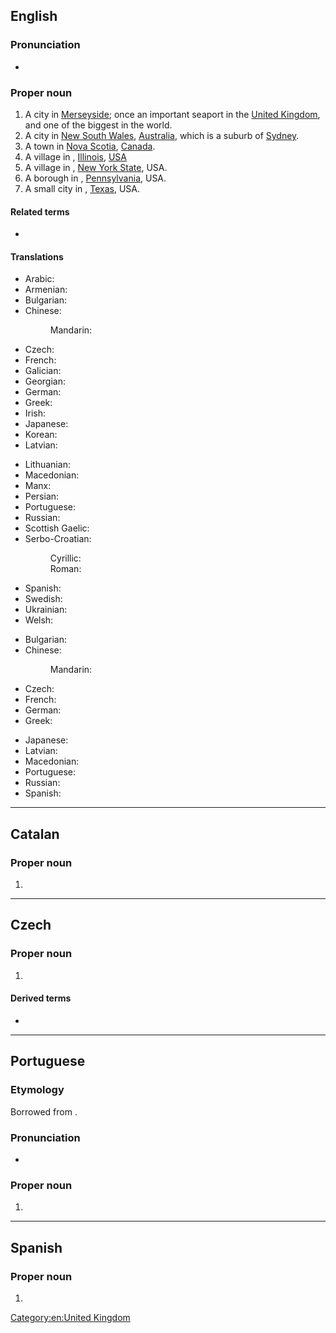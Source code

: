 ==English==
{{wikipedia}}
{{slim-wikipedia|Liverpool (disambiguation)}}

===Pronunciation===
* {{audio|En-uk-Liverpool.ogg|Audio (UK)|lang=en}}

===Proper noun===
{{en-proper noun}}

# A city in [[Merseyside]]; once an important seaport in the [[United Kingdom]], and one of the biggest in the world.
# A city in [[New South Wales]], [[Australia]], which is a suburb of [[Sydney]].
# A town in [[Nova Scotia]], [[Canada]].
# A village in {{l|en|Fulton County}}, [[Illinois]], [[USA]]
# A village in {{l|en|Onondaga County}}, [[New York State]], USA.
# A borough in {{l|en|Perry County}}, [[Pennsylvania]], USA.
# A small city in {{l|en|Brazoria County}}, [[Texas]], USA.

====Related terms====
* {{sense|seaport in Merseyside}} {{l|en|Liverpudlian}}

====Translations====
{{trans-top|Liverpool, England}}
* Arabic: {{t|ar|لِيفَرْبُول}}
* Armenian: {{t|hy|Լիվերպուլ}}
* Bulgarian: {{t|bg|Ливърпул|m|tr=Livərpul|sc=Cyrl}}
* Chinese:
*: Mandarin: {{t+|cmn|利物浦|tr=lìwùpŭ|sc=Hani}}
* Czech: {{t+|cs|Liverpool|m}}
* French: {{t+|fr|Liverpool}}
* Galician: {{t|gl|Liverpool}}
* Georgian: {{t|ka|ლივერპული}}
* German: {{t+|de|Liverpool}}
* Greek: {{t+|el|Λίβερπουλ|n}}
* Irish: {{t|ga|Learpholl|m}}
* Japanese: {{t|ja|リバプール|tr=Ribapūru|sc=Jpan}}
* Korean: {{t|ko|리버풀|tr=libeopul}}
* Latvian: {{t|lv|Liverpūle}}
{{trans-mid}}
* Lithuanian: {{t|lt|Liverpulis}}
* Macedonian: {{t|mk|Ливерпул|m|tr=Líverpul}}
* Manx: {{t|gv|Lerphoyll|m}}
* Persian: {{t+|fa|لیورپول|tr=līværpūl|sc=fa-Arab}}
* Portuguese: {{t|pt|Liverpool|f}}
* Russian: {{t+|ru|Ливерпу́ль|m}}
* Scottish Gaelic: {{t|gd|Poll a' Ghrùthain|m}}
* Serbo-Croatian:
*: Cyrillic: {{t|sh|Ливерпул|m|sc=Cyrl}}
*: Roman: {{t|sh|Liverpul|m}}
* Spanish: {{t+|es|Liverpool|m}}
* Swedish: {{t+|sv|Liverpool}}
* Ukrainian: {{t|uk|Ліверпу́ль|m}}
* Welsh: {{t|cy|Lerpwl|f}}
{{trans-bottom}}

{{trans-top|NY, Canada or Australia}}
* Bulgarian: {{t|bg|Ливърпул|m|tr=Livərpul|sc=Cyrl}}
* Chinese:
*: Mandarin: {{t+|cmn|利物浦|tr=lìwùpŭ|sc=Hani}}
* Czech: {{t+|cs|Liverpool|m}}
* French: {{t+|fr|Liverpool}}
* German: {{t+|de|Liverpool}}
* Greek: {{t+|el|Λίβερπουλ|n}}
{{trans-mid}}
* Japanese: {{t|ja|リバプール|tr=Ribapūru|sc=Jpan}}
* Latvian: {{t|lv|Liverpūle|f}}
* Macedonian: {{t|mk|Ливерпул|m|tr=Líverpul}}
* Portuguese: {{t|pt|Liverpool|f}}
* Russian: {{t|ru|Ли́верпул|m}}
* Spanish: {{t+|es|Liverpool|m}}
{{trans-bottom}}

{{C|en|Cities in England|New South Wales|Cities in Australia|Nova Scotia|Illinois|New York|Pennsylvania|Texas}}

[[Category:en:United Kingdom]]

----

==Catalan==

===Proper noun===
{{ca-proper noun|m}}

# {{l|en|Liverpool}}

----

==Czech==

===Proper noun===
{{cs-proper noun|g=m}}

# {{l|en|Liverpool}}

====Derived terms====
* {{l|cs|liverpoolský}}

----

==Portuguese==

===Etymology===
Borrowed from {{bor|pt|en|Liverpool|notext=1}}.

===Pronunciation===
* {{a|Brazil}} {{IPA|/ˌli.veʁ.ˈpuw/|/ˈli.veʁ.puw/|lang=pt}}

===Proper noun===
{{pt-proper noun|f}}

# {{place|pt|city|county/Merseyside|c/England|t1=Liverpool}}

----

==Spanish==
{{wikipedia|lang=es}}

===Proper noun===
{{es-proper noun|m}}

# {{l|en|Liverpool}}